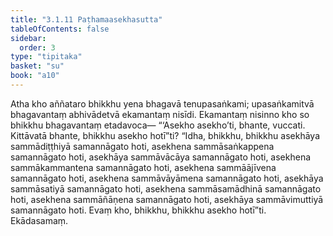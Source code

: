 ```yaml
---
title: "3.1.11 Paṭhamaasekhasutta"
tableOfContents: false
sidebar:
  order: 3
type: "tipitaka"
basket: "su"
book: "a10"
---
```



<DynamicBreadcrumb />

<Division number="111" book="a10">

<Paragraph number="978" book="a10">
Atha kho aññataro bhikkhu yena bhagavā tenupasaṅkami; upasaṅkamitvā bhagavantaṃ abhivādetvā ekamantaṃ nisīdi. Ekamantaṃ nisinno kho so bhikkhu bhagavantaṃ etadavoca—
</Paragraph>

<Paragraph number="979" book="a10">
“‘Asekho asekho’ti, bhante, vuccati. Kittāvatā bhante, bhikkhu asekho hotī”ti? “Idha, bhikkhu, bhikkhu asekhāya sammādiṭṭhiyā samannāgato hoti, asekhena sammāsaṅkappena samannāgato hoti, asekhāya sammāvācāya samannāgato hoti, asekhena sammākammantena samannāgato hoti, asekhena sammāājīvena samannāgato hoti, asekhena sammāvāyāmena samannāgato hoti, asekhāya sammāsatiyā samannāgato hoti, asekhena sammāsamādhinā samannāgato hoti, asekhena sammāñāṇena samannāgato hoti, asekhāya sammāvimuttiyā samannāgato hoti. Evaṃ kho, bhikkhu, bhikkhu asekho hotī”ti.

</Paragraph>
</Division>

<Paragraph number="980" type="center" book="a10">
Ekādasamaṃ.
</Paragraph>